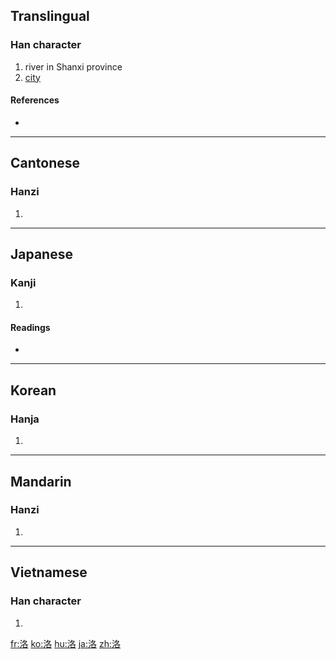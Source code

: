 {{also|洛}}
==Translingual==

===Han character===
{{Han char|rn=85|rad=水|as=06|sn=9|four=3716<sub>4</sub>|canj=水竹水口 (EHER)|ids=⿰[[氵]][[各]]}}

# river in Shanxi province
# [[city]]

====References====
* {{Han ref|kx=0620.150|dkj=17383|dj=1016.050|hdz=31614.040|uh=6D1B|ud=27931|bh=ACA5|bd=44197}}

----

==Cantonese==

===Hanzi===
{{yue-hanzi|jyut=|y=lok3}}

# {{defn|Cantonese|sort=水06}}

----

==Japanese==

===Kanji===
{{ja-kanji|grade=|rs=水06}}

# {{defn|Japanese|sort=水06}}

====Readings====
* {{ja-readings|on=[[らく]] (raku)|kun=[[まとう]] (matou), [[つらなる]] (tsuranaru)}}

----

==Korean==

===Hanja===
{{ko-hanja|hangeul=락>낙|eumhun=|rv=rak>nak|mr=rak>nak|y=lak>nak}}

# {{defn|Korean|sort=水06}}

----

==Mandarin==

===Hanzi===
{{cmn-hanzi|pin=[[luò]] ([[luo4]]), [[tóng]] ([[tong2]])|wg=lo<sup>4</sup>, t'ung<sup>2</sup>}}

# {{defn|Mandarin|sort=水06}}

----

==Vietnamese==

===Han character===
{{vi-hantu|[[lạc]], [[rặc]], [[chua]], [[lặng]]|rs=水06}}

# {{defn|Vietnamese|sort=水06}}

[[fr:洛]]
[[ko:洛]]
[[hu:洛]]
[[ja:洛]]
[[zh:洛]]